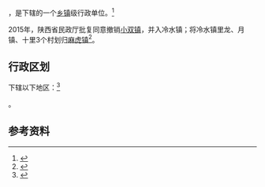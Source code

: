 {{中国乡级行政区|61/09/29/108/000}}

'''{{PAGENAMEBASE}}'''，是{{PRC admin/fullname|61/09/29/108/000|3}}下辖的一个[[乡镇|乡镇]]级行政单位。<ref>{{PRC admin/ref sgc|{{PRC admin/parent|61/09/29/108/000}}}}</ref>

2015年，陕西省民政厅批复同意撤销[[小双镇|小双镇]]，并入冷水镇；将冷水镇里龙、月镇、十里3个村划归[[麻虎镇|麻虎镇]]<ref>{{Cite web |url=http://shaanxi.mca.gov.cn/article/mzyw1/201507/20150700841888.shtml |title=陕西省民政厅关于陕西省乡镇行政区划调整的公告 |access-date=2017-09-14 |archive-url=https://web.archive.org/web/20170914220400/http://shaanxi.mca.gov.cn/article/mzyw1/201507/20150700841888.shtml |archive-date=2017-09-14 |dead-url=yes }}</ref>。

== 行政区划 ==

{{PAGENAMEBASE}}下辖以下地区：<ref>{{PRC admin/ref sgc|61/09/29/108/000}}</ref>

{{PRC admin/children|61/09/29/108/000}}。

== 参考资料 ==

{{reflist}}

{{行政区划小作品}}
{{PRC admin/navcat|61/09/29/108/000}}